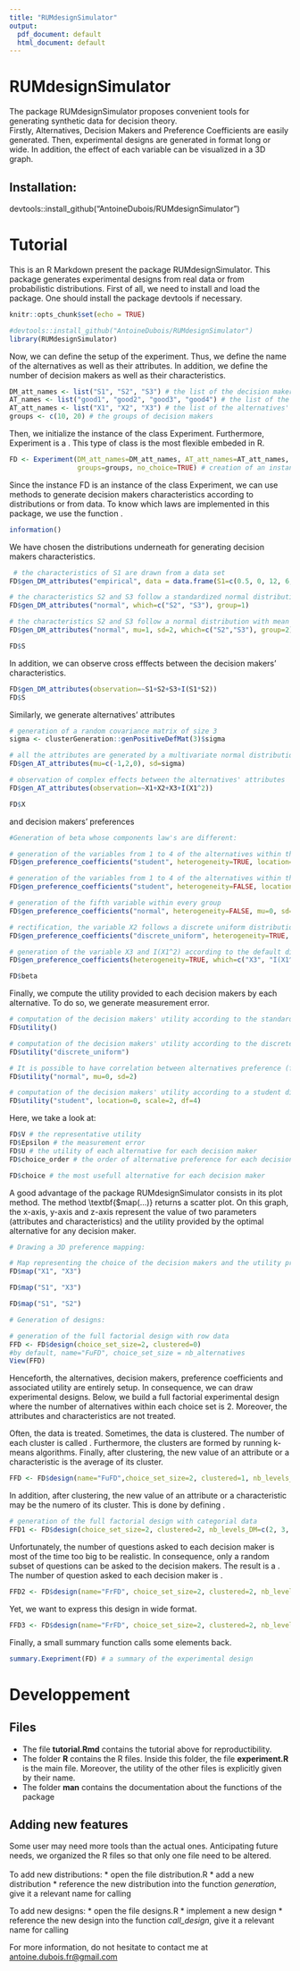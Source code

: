 ```yaml
---
title: "RUMdesignSimulator"
output:
  pdf_document: default
  html_document: default
---
```

# RUMdesignSimulator
The package RUMdesignSimulator proposes convenient tools for generating synthetic data for decision theory.<br/>
Firstly, Alternatives, Decision Makers and Preference Coefficients are easily generated. Then, experimental designs are generated in format long or wide. In addition, the effect of each variable can be visualized in a 3D graph.


## Installation:
devtools::install_github("AntoineDubois/RUMdesignSimulator")


# Tutorial
This is an R Markdown present the package RUMdesignSimulator. This package generates experimental designs from real data or from probabilistic distributions.
First of all, we need to install and load the package. One should install the package devtools if necessary. 
```r
knitr::opts_chunk$set(echo = TRUE)
```

```r
#devtools::install_github("AntoineDubois/RUMdesignSimulator")
library(RUMdesignSimulator)
```
Now, we can define the setup of the experiment. Thus, we define the name of the alternatives as well as their attributes. In addition, we define the number of decision makers as well as their characteristics.
```r
DM_att_names <- list("S1", "S2", "S3") # the list of the decision makers' characteristics
AT_names <- list("good1", "good2", "good3", "good4") # the list of the alternatives' names
AT_att_names <- list("X1", "X2", "X3") # the list of the alternatives' attributes
groups <- c(10, 20) # the groups of decision makers
```
Then, we initialize the instance of the class Experiment. Furthermore, Experiment is a \textit{reference class}. This type of class is the most flexible embeded in R.
```r
FD <- Experiment(DM_att_names=DM_att_names, AT_att_names=AT_att_names, AT_names=AT_names,
                 groups=groups, no_choice=TRUE) # creation of an instance of the call Experiment
```
Since the instance FD is an instance of the class Experiment, we can use methods to generate decision makers characteristics according to distributions or from data. To know which laws are implemented in this package, we use the function \textbf{information}.
```r
information()
```
We have chosen the distributions underneath for generating decision makers characteristics.
```r
 # the characteristics of S1 are drawn from a data set
FD$gen_DM_attributes("empirical", data = data.frame(S1=c(0.5, 0, 12, 6, 7.3)), which = "S1")

# the characteristics S2 and S3 follow a standardized normal distribution within the group 1
FD$gen_DM_attributes("normal", which=c("S2", "S3"), group=1) 

# the characteristics S2 and S3 follow a normal distribution with mean 1 and 2 standard deviation within the group 2
FD$gen_DM_attributes("normal", mu=1, sd=2, which=c("S2","S3"), group=2)

FD$S
```
In addition, we can observe cross efffects between the decision makers' characteristics.
```r
FD$gen_DM_attributes(observation=~S1+S2+S3+I(S1*S2))
FD$S
```
Similarly, we generate alternatives' attributes
```r
# generation of a random covariance matrix of size 3
sigma <- clusterGeneration::genPositiveDefMat(3)$sigma

# all the attributes are generated by a multivariate normal distribution of mean (-1, 2, 0) and covariance matrix sigma
FD$gen_AT_attributes(mu=c(-1,2,0), sd=sigma) 

# observation of complex effects between the alternatives' attributes
FD$gen_AT_attributes(observation=~X1+X2+X3+I(X1^2))

FD$X
```
and decision makers' preferences
```r
#Generation of beta whose components law's are different:

# generation of the variables from 1 to 4 of the alternatives within the group 1
FD$gen_preference_coefficients("student", heterogeneity=TRUE, location=-2,  scale=1, df=4, which=c(1:4), group=1)

# generation of the variables from 1 to 4 of the alternatives within the group 2
FD$gen_preference_coefficients("student", heterogeneity=FALSE, location=2,  scale=1, df=4, which=c(1:4), group=2) 

# generation of the fifth variable within every group
FD$gen_preference_coefficients("normal", heterogeneity=FALSE, mu=0, sd=2, which=5) 

# rectification, the variable X2 follows a discrete uniform distribution
FD$gen_preference_coefficients("discrete_uniform", heterogeneity=TRUE, a=1, b=5, which="X2") 

# generation of the variable X3 and I(X1^2) according to the default distribution: the standardized normal distribution
FD$gen_preference_coefficients(heterogeneity=TRUE, which=c("X3", "I(X1^2)")) 

FD$beta
```
Finally, we compute the utility provided to each decision makers by each alternative. To do so, we generate measurement error.
```r
# computation of the decision makers' utility according to the standardized Gumbel distribution
FD$utility()

# computation of the decision makers' utility according to the discrete uniform distribution
FD$utility("discrete_uniform") 

# It is possible to have correlation between alternatives preference (for both student and normal distributions)
FD$utility("normal", mu=0, sd=2) 

# computation of the decision makers' utility according to a student distribution
FD$utility("student", location=0, scale=2, df=4)
```
Here, we take a look at:
```r
FD$V # the representative utility
FD$Epsilon # the measurement error
FD$U # the utility of each alternative for each decision maker
FD$choice_order # the order of alternative preference for each decision maker

FD$choice # the most usefull alternative for each decision maker
```
A good advantage of the package RUMdesignSimulator consists in its plot method. The method \textbf{$map(...)} returns a scatter plot. On this graph, the x-axis, y-axis and z-axis represent the value of two parameters (attributes and characteristics) and the utility provided by the optimal alternative for any decision maker.
```r
# Drawing a 3D preference mapping:

# Map representing the choice of the decision makers and the utility provided by this choice according to the value of X1 and X3
FD$map("X1", "X3") 

FD$map("S1", "X3")

FD$map("S1", "S2")
```


```r
# Generation of designs:

# generation of the full factorial design with row data
FFD <- FD$design(choice_set_size=2, clustered=0) 
#by default, name="FuFD", choice_set_size = nb_alternatives
View(FFD)
```
Henceforth, the alternatives, decision makers, preference coefficients and associated utility are entirely setup. In consequence, we can draw experimental designs.
Below, we build a full factorial experimental design where the number of alternatives within each choice set is 2. Moreover, the attributes and characteristics are not treated.

Often, the data is treated. Sometimes, the data is clustered. The number of each cluster is called \textit{level}. Furthermore, the clusters are formed by running k-means algorithms. Finally, after clustering, the new value of an attribute or a characteristic is the average of its cluster.
```r
FFD <- FD$design(name="FuFD",choice_set_size=2, clustered=1, nb_levels_DM=c(3, 3, 4, 2), nb_levels_AT=c(3, 2, 2, 4)) # generation of the full factorial design with glustered data
```
In addition, after clustering, the new value of an attribute or a characteristic may be the numero of its cluster. This is done by defining \textbf{clustered=2}.
```r
# generation of the full factorial design with categorial data
FFD1 <- FD$design(choice_set_size=2, clustered=2, nb_levels_DM=c(2, 3, 4, 2), nb_levels_AT=c(2, 2, 2, 2))
```
Unfortunately, the number of questions asked to each decision maker is most of the time too big to be realistic. In consequence, only a random subset of questions can be asked to the decision makers. The result is a \textit{random fractional factorial design}.
The number of question asked to each decision maker is \textbf{nb_question=2}.
```r
FFD2 <- FD$design(name="FrFD", choice_set_size=2, clustered=2, nb_levels_DM=c(2, 3, 4, 2), nb_levels_AT=c(2, 2, 2, 2), nb_questions = 2) # Generation a a random fractional factorial design with categorial data
```
Yet, we want to express this design in wide format.
```r
FFD3 <- FD$design(name="FrFD", choice_set_size=2, clustered=2, nb_levels_DM=c(2, 3, 4, 2), nb_levels_AT=c(2, 2, 2, 2), nb_questions = 2, format="wide") 
```
Finally, a small summary function calls some elements back.
```r
summary.Exepriment(FD) # a summary of the experimental design
```
# Developpement

## Files
* The file **tutorial.Rmd** contains the tutorial above for reproductibility.
* The folder **R** contains the R files. Inside this folder, the file **experiment.R** is the main file. Moreover, the utility of the other files is explicitly given by their name.
* The folder **man** contains the documentation about the functions of the package

## Adding new features
Some user may need more tools than the actual ones. Anticipating future needs, we 
organized the R files so that only one file need to be altered.<br/>  
To add new distributions: 
* open the file distribution.R
* add a new distribution
* reference the new distribution into the function *generation*, give it a relevant name for calling

To add new designs:
* open the file designs.R
* implement a new design
* reference the new design into the function *call_design*, give it a relevant name for calling

For more information, do not hesitate to contact me at <antoine.dubois.fr@gmail.com>
